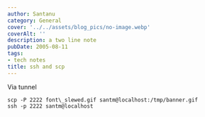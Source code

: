 ```yaml
---
author: Santanu
category: General
cover: '../../assets/blog_pics/no-image.webp'
coverAlt: ''
description: a two line note
pubDate: 2005-08-11
tags:
- tech notes
title: ssh and scp
---
```

Via tunnel  
````
scp -P 2222 font\_slewed.gif santm@localhost:/tmp/banner.gif  
ssh -p 2222 santm@localhost  
````  
